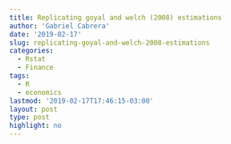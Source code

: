```yaml
---
title: Replicating goyal and welch (2008) estimations
author: 'Gabriel Cabrera'
date: '2019-02-17'
slug: replicating-goyal-and-welch-2008-estimations
categories:
  - Rstat
  - Finance 
tags:
  - R
  - economics
lastmod: '2019-02-17T17:46:15-03:00'
layout: post
type: post
highlight: no
---
```


